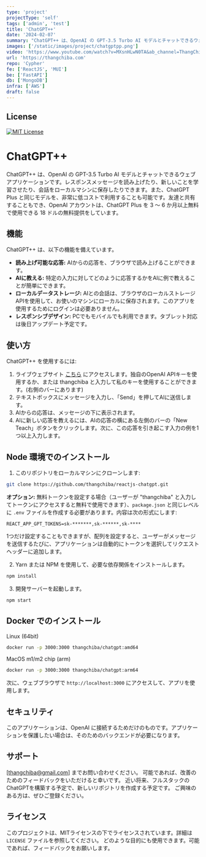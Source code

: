 ```yaml
---
type: 'project'
projectType: 'self'
tags: ['admin', 'test']
title: 'ChatGPT++'
date: '2024-02-07'
summary: "ChatGPT++ は、OpenAI の GPT-3.5 Turbo AI モデルとチャットできるウェブアプリケーションです。このアプリは、レスポンスメッセージを読み上げたり、新しいことを学習したり、会話をローカルマシンに保存したりできます。また、ChatGPT Plus と同じモデルを、より低コストで利用することも可能です。"
images: ['/static/images/project/chatgptpp.png']
video: 'https://www.youtube.com/watch?v=MXsnHLwN0TA&ab_channel=ThangChiba'
url: 'https://thangchiba.com'
repo: 'Cypher'
fe: ['ReactJS', 'MUI']
be: ['FastAPI']
db: ['MongoDB']
infra: ['AWS']
draft: false
---
```



## License
[![MIT License](https://img.shields.io/badge/License-MIT-green.svg)](https://choosealicense.com/licenses/mit/)

# ChatGPT++

ChatGPT++ は、OpenAI の GPT-3.5 Turbo AI モデルとチャットできるウェブアプリケーションです。レスポンスメッセージを読み上げたり、新しいことを学習させたり、会話をローカルマシンに保存したりできます。また、ChatGPT Plus と同じモデルを、非常に低コストで利用することも可能です。友達と共有することもでき、OpenAI アカウントは、ChatGPT Plus を 3 ～ 6 か月以上無料で使用できる 18 ドルの無料提供をしています。

## 機能

ChatGPT++ は、以下の機能を備えています。

- **読み上げ可能な応答:** AIからの応答を、ブラウザで読み上げることができます。
- **AIに教える:** 特定の入力に対してどのように応答するかをAIに例で教えることが簡単にできます。
- **ローカルデータストレージ:** AIとの会話は、ブラウザのローカルストレージAPIを使用して、お使いのマシンにローカルに保存されます。このアプリを使用するためにログインは必要ありません。
- **レスポンシブデザイン:** PCでもモバイルでも利用できます。タブレット対応は後日アップデート予定です。

## 使い方

ChatGPT++ を使用するには:

1. ライブウェブサイト [こちら](https://thangchiba.com/chatgpt) にアクセスします。独自のOpenAI APIキーを使用するか、または thangchiba と入力して私のキーを使用することができます。(右側のバーにあります)
2. テキストボックスにメッセージを入力し、「Send」を押してAIに送信します。
3. AIからの応答は、メッセージの下に表示されます。
4. AIに新しい応答を教えるには、AIの応答の横にある左側のバーの「New Teach」ボタンをクリックします。次に、この応答を引き起こす入力の例を1つ以上入力します。

## Node 環境でのインストール

1. このリポジトリをローカルマシンにクローンします:

```Bash
git clone https://github.com/thangchiba/reactjs-chatgpt.git
```

**オプション:** 無料トークンを設定する場合（ユーザーが "thangchiba" と入力してトークンにアクセスすると無料で使用できます）、`package.json` と同じレベルに `.env` ファイルを作成する必要があります。内容は次の形式にします:

```
REACT_APP_GPT_TOKENS=sk-*******,sk-******,sk-****
```

1つだけ設定することもできますが、配列を設定すると、ユーザーがメッセージを送信するたびに、アプリケーションは自動的にトークンを選択してリクエストヘッダーに追加します。

2. Yarn または NPM を使用して、必要な依存関係をインストールします。

```Bash
npm install
```

3. 開発サーバーを起動します。

```Bash
npm start
```

## Docker でのインストール

Linux (64bit)

```Bash
docker run -p 3000:3000 thangchiba/chatgpt:amd64
```

MacOS m1/m2 chip (arm)

```Bash
docker run -p 3000:3000 thangchiba/chatgpt:arm64
```

次に、ウェブブラウザで `http://localhost:3000` にアクセスして、アプリを使用します。

## セキュリティ

このアプリケーションは、OpenAI に接続するためだけのものです。アプリケーションを保護したい場合は、そのためのバックエンドが必要になります。

## サポート

[thangchiba@gmail.com] までお問い合わせください。
可能であれば、改善のためのフィードバックをいただけると幸いです。
近い将来、フルスタックのChatGPTを構築する予定で、新しいリポジトリを作成する予定です。
ご興味のある方は、ぜひご登録ください。

## ライセンス

このプロジェクトは、MITライセンスの下でライセンスされています。詳細は `LICENSE` ファイルを参照してください。
どのような目的にも使用できます。可能であれば、フィードバックをお願いします。